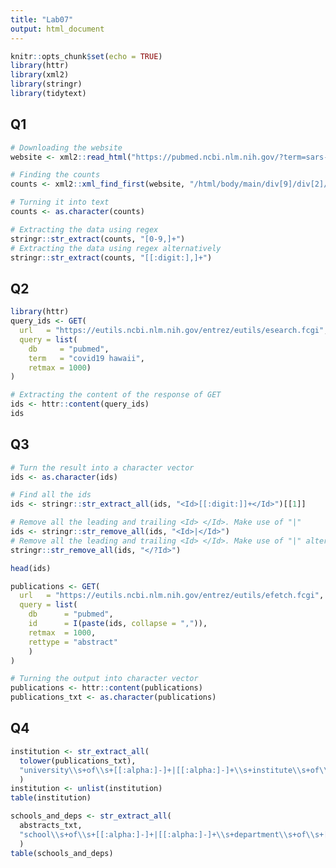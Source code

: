```yaml
---
title: "Lab07"
output: html_document
---
```


```r
knitr::opts_chunk$set(echo = TRUE)
library(httr)
library(xml2)
library(stringr)
library(tidytext)
```

## Q1

```r
# Downloading the website
website <- xml2::read_html("https://pubmed.ncbi.nlm.nih.gov/?term=sars-cov-2")

# Finding the counts
counts <- xml2::xml_find_first(website, "/html/body/main/div[9]/div[2]/div[2]/div[1]/span")

# Turning it into text
counts <- as.character(counts)

# Extracting the data using regex
stringr::str_extract(counts, "[0-9,]+")
# Extracting the data using regex alternatively
stringr::str_extract(counts, "[[:digit:],]+")
```

## Q2

```r
library(httr)
query_ids <- GET(
  url   = "https://eutils.ncbi.nlm.nih.gov/entrez/eutils/esearch.fcgi",
  query = list(
    db     = "pubmed",
    term   = "covid19 hawaii",
    retmax = 1000)
)

# Extracting the content of the response of GET
ids <- httr::content(query_ids)
ids
```

## Q3

```r
# Turn the result into a character vector
ids <- as.character(ids)

# Find all the ids 
ids <- stringr::str_extract_all(ids, "<Id>[[:digit:]]+</Id>")[[1]]

# Remove all the leading and trailing <Id> </Id>. Make use of "|"
ids <- stringr::str_remove_all(ids, "<Id>|</Id>")
# Remove all the leading and trailing <Id> </Id>. Make use of "|" alternatively
stringr::str_remove_all(ids, "</?Id>")

head(ids)

```

```r
publications <- GET(
  url   = "https://eutils.ncbi.nlm.nih.gov/entrez/eutils/efetch.fcgi",
  query = list(
    db      = "pubmed",
    id      = I(paste(ids, collapse = ",")),
    retmax  = 1000,
    rettype = "abstract"
    )
)

# Turning the output into character vector
publications <- httr::content(publications)
publications_txt <- as.character(publications)
```

## Q4

```r
institution <- str_extract_all(
  tolower(publications_txt),
  "university\\s+of\\s+[[:alpha:]-]+|[[:alpha:]-]+\\s+institute\\s+of\\s+[[:alpha:]-]+"
  ) 
institution <- unlist(institution)
table(institution)
```

```r
schools_and_deps <- str_extract_all(
  abstracts_txt,
  "school\\s+of\\s+[[:alpha:]-]+|[[:alpha:]-]+\\s+department\\s+of\\s+[[:alpha:]-]+"
  )
table(schools_and_deps)
```




